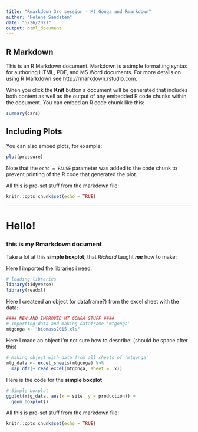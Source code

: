 ```yaml
---
title: "Rmarkdown 3rd session - Mt Gonga and Rmarkdown"
author: "Helene Sandsten"
date: "5/26/2021"
output: html_document
---
```

## R Markdown

This is an R Markdown document. Markdown is a simple formatting syntax for authoring HTML, PDF, and MS Word documents. For more details on using R Markdown see <http://rmarkdown.rstudio.com>.

When you click the **Knit** button a document will be generated that includes both content as well as the output of any embedded R code chunks within the document. You can embed an R code chunk like this:

```r
summary(cars)
```

## Including Plots

You can also embed plots, for example:

```r
plot(pressure)
```

Note that the `echo = FALSE` parameter was added to the code chunk to prevent printing of the R code that generated the plot.

All this is pre-set stuff from the markdown file: 
```r
knitr::opts_chunk$set(echo = TRUE)
```

---
# Hello!
### this is my Rmarkdown document 

Take a lot at this **simple boxplot**, that *Richard* taught ***me*** how to make:

Here I imported the libraries i need:
```r
# loading libraries
library(tidyverse)
library(readxl)
```

Here I createed an object (or dataframe?) from the excel sheet with the data:
```r
#### NEW AND IMPROVED MT GONGA STUFF ####
# Importing data and making dataframe 'mtgonga'
mtgonga <- "biomass2015.xls" 
```

Here I made an object I'm not sure how to describe: (should be space after this)
```r
# Making object with data from all sheets of 'mtgonga' 
mtg_data <- excel_sheets(mtgonga) %>% 
  map_dfr(~ read_excel(mtgonga, sheet = .x))
```

Here is the code for the **simple boxplot** 
```r
# Simple boxplot 
ggplot(mtg_data, aes(x = site, y = production)) +
  geom_boxplot()
```

All this is pre-set stuff from the markdown file: 
```r
knitr::opts_chunk$set(echo = TRUE)
```

